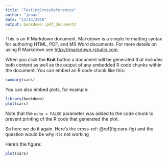 ```yaml
---
title: "TestingCrossReferences"
author: "jonas"
date: "12/14/2016"
output: bookdown::pdf_document2
---
```


This is an R Markdown document. Markdown is a simple formatting syntax for authoring HTML, PDF, and MS Word documents. For more details on using R Markdown see <http://rmarkdown.rstudio.com>.

When you click the **Knit** button a document will be generated that includes both content as well as the output of any embedded R code chunks within the document. You can embed an R code chunk like this:

```r
summary(cars)
```

You can also embed plots, for example:

```r
library(bookdown)
plot(cars)
```

Note that the `echo = FALSE` parameter was added to the code chunk to prevent printing of the R code that generated the plot.


So here we do it again.
Here's the cross-ref: \@ref(fig:cars-fig) and the question would be why it is not working

Here's the figure:

```r
plot(cars)
```



